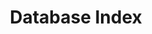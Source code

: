 ---
id: "sd_easy_mc_007"
questionType: "MULTIPLE_CHOICE"
title: "Database Index"
description: "What is the purpose of an index in a database?"
difficulty: "EASY"
category: "System Design"
options:
  - "To store images"
  - "To speed up queries"
  - "To encrypt data"
  - "To manage backups"
correctAnswer: 1
---